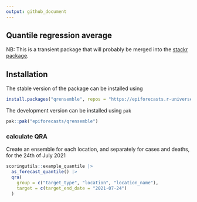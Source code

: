 ```yaml
---
output: github_document
---
```


## Quantile regression average

NB: This is a transient package that will probably be merged into the
[stackr package](https://github.com/nikosbosse/stackr). 

## Installation

The stable version of the package can be installed using
```r
install.packages("qrensemble", repos = "https://epiforecasts.r-universe.dev/")
```

The development version can be installed using `pak`
```r
pak::pak("epiforecasts/qrensemble")
```

### calculate QRA

Create an ensemble for each location, and separately for cases and deaths, for the 24th of July 2021
```r
scoringutils::example_quantile |>
  as_forecast_quantile() |>
  qra(
    group = c("target_type", "location", "location_name"),
    target = c(target_end_date = "2021-07-24")
  )
```
